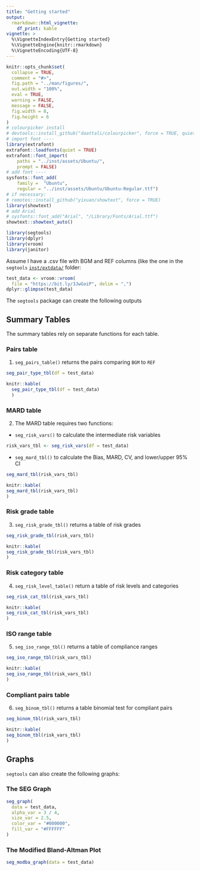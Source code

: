 ```yaml
---
title: "Getting started"
output: 
  rmarkdown::html_vignette:
    df_print: kable
vignette: >
  %\VignetteIndexEntry{Getting started}
  %\VignetteEngine{knitr::rmarkdown}
  %\VignetteEncoding{UTF-8}
---
```



```r
knitr::opts_chunk$set(
  collapse = TRUE,
  comment = "#>",
  fig.path = "../man/figures/",
  out.width = "100%",
  eval = TRUE,
  warning = FALSE,
  message = FALSE,
  fig.width = 8,
  fig.height = 6
)
# colourpicker install
# devtools::install_github("daattali/colourpicker", force = TRUE, quiet = TRUE)
# import font ----
library(extrafont)
extrafont::loadfonts(quiet = TRUE)
extrafont::font_import(
    paths = "../inst/assets/Ubuntu/",
    prompt = FALSE)
# add font ----
sysfonts::font_add(
    family =  "Ubuntu", 
    regular = "../inst/assets/Ubuntu/Ubuntu-Regular.ttf")
# if necessary: 
# remotes::install_github("yixuan/showtext", force = TRUE)
library(showtext)
# add Arial
# sysfonts::font_add("Arial", "/Library/Fonts/Arial.ttf")
showtext::showtext_auto()
```

```r
library(segtools)
library(dplyr)
library(vroom)
library(janitor)
```

Assume I have a .csv file with BGM and REF columns (like the one in the `segtools` [`inst/extdata/`](https://github.com/mjfrigaard/segtools/tree/main/inst/extdata) folder:

```r
test_data <- vroom::vroom(
  file = "https://bit.ly/3JwGoiP", delim = ",")
dplyr::glimpse(test_data)
```

The `segtools` package can create the following outputs

## Summary Tables 

The summary tables rely on separate functions for each table. 

### Pairs table

1. `seg_pairs_table()` returns the pairs comparing `BGM` to `REF`

```r
seg_pair_type_tbl(df = test_data)
```

```r
knitr::kable(
  seg_pair_type_tbl(df = test_data)
  )
```

### MARD table

2. The MARD table requires two functions: 

  - `seg_risk_vars()` to calculate the intermediate risk variables  
    
```r
risk_vars_tbl <- seg_risk_vars(df = test_data)
```
  
  - `seg_mard_tbl()` to calculate the Bias, MARD, CV, and lower/upper 95% CI 
    
```r
seg_mard_tbl(risk_vars_tbl)
```

```r
knitr::kable(
seg_mard_tbl(risk_vars_tbl)
)
```

### Risk grade table    

3. `seg_risk_grade_tbl()` returns a table of risk grades 

```r
seg_risk_grade_tbl(risk_vars_tbl)
```

```r
knitr::kable(
seg_risk_grade_tbl(risk_vars_tbl)
)
```

### Risk category table

4. `seg_risk_level_table()` return a table of risk levels and categories

```r
seg_risk_cat_tbl(risk_vars_tbl)
```

```r
knitr::kable(
seg_risk_cat_tbl(risk_vars_tbl)
)
```


### ISO range table

5. `seg_iso_range_tbl()` returns a table of compliance ranges 

```r
seg_iso_range_tbl(risk_vars_tbl)
```

```r
knitr::kable(
seg_iso_range_tbl(risk_vars_tbl)
)
```

### Compliant pairs table

6. `seg_binom_tbl()` returns a table binomial test for compliant pairs

```r
seg_binom_tbl(risk_vars_tbl)
```

```r
knitr::kable(
seg_binom_tbl(risk_vars_tbl)
)
```

## Graphs 

`segtools` can also create the following graphs:

### The SEG Graph

```r
seg_graph(
  data = test_data,
  alpha_var = 3 / 4,
  size_var = 2.5,
  color_var = "#000000",
  fill_var = "#FFFFFF"
)
```

### The Modified Bland-Altman Plot

```r
seg_modba_graph(data = test_data)
```

